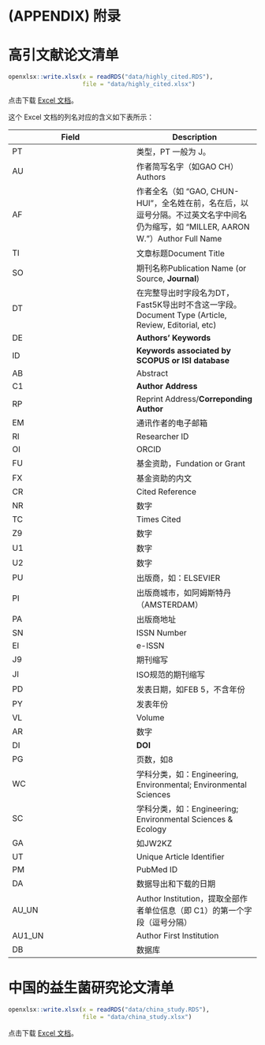 \cleardoublepage 

# (APPENDIX) 附录 {-}


# 高引文献论文清单 {#highly-cite-xlsx}

```r
openxlsx::write.xlsx(x = readRDS("data/highly_cited.RDS"),
                     file = "data/highly_cited.xlsx")
```

点击下载 [Excel 文档](./data/highly_cited.xlsx)。

这个 Excel 文档的列名对应的含义如下表所示：

Field |	Description
---------|---------
PT |   类型，PT 一般为 J。
AU |	作者简写名字（如GAO CH）Authors
AF |    作者全名（如 “GAO, CHUN-HUI”，全名姓在前，名在后，以逗号分隔。不过英文名字中间名仍为缩写，如 “MILLER, AARON W.”）Author Full Name
TI |	文章标题Document Title
SO |	期刊名称Publication Name (or Source, **Journal**)
DT |	在完整导出时字段名为DT，Fast5K导出时不含这一字段。Document Type (Article, Review, Editorial, etc)
DE |	**Authors’ Keywords**
ID |	**Keywords associated by SCOPUS or ISI database**
AB |	Abstract
C1 |	**Author Address**
RP |	Reprint Address/**Correponding Author**
EM | 通讯作者的电子邮箱
RI |  Researcher ID
OI |  ORCID
FU |  基金资助，Fundation or Grant
FX | 基金资助的内文
CR |  Cited Reference
NR | 数字
TC |	Times Cited
Z9 | 数字
U1 | 数字
U2 | 数字
PU | 出版商，如：ELSEVIER
PI | 出版商城市，如阿姆斯特丹（AMSTERDAM）
PA | 出版商地址
SN |  ISSN Number
EI | e-ISSN
J9 |  期刊缩写
JI |  ISO规范的期刊缩写
PD |  发表日期，如FEB 5，不含年份
PY |  发表年份
VL | Volume
AR | 数字
DI |  **DOI**
PG | 页数，如8
WC |  学科分类，如：Engineering, Environmental; Environmental Sciences
SC |  学科分类，如：Engineering; Environmental Sciences & Ecology
GA | 如JW2KZ
UT |	Unique Article Identifier
PM |  PubMed ID
DA | 数据导出和下载的日期
AU_UN  | Author Institution，提取全部作者单位信息（即 C1）的第一个字段（逗号分隔）
AU1_UN | Author First Institution
DB |	数据库

# 中国的益生菌研究论文清单 {#china-study-xlsx}

```r
openxlsx::write.xlsx(x = readRDS("data/china_study.RDS"),
                     file = "data/china_study.xlsx")
```

点击下载 [Excel 文档](./data/china_study.xlsx)。

